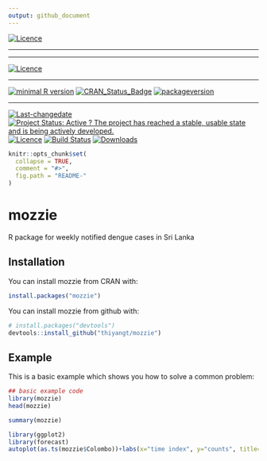 ```yaml
---
output: github_document
---
```

[![Licence](https://img.shields.io/badge/licence-CC0-blue.svg)](http://choosealicense.com/licenses/cc0-1.0/)
 
---
 
 
---
 
[![Licence](https://img.shields.io/badge/licence-CC0-blue.svg)](http://choosealicense.com/licenses/cc0-1.0/)
 
---
 
[![minimal R version](https://img.shields.io/badge/R%3E%3D-NA-6666ff.svg)](https://cran.r-project.org/)
[![CRAN_Status_Badge](http://www.r-pkg.org/badges/version/mozzie)](https://cran.r-project.org/package=mozzie)
[![packageversion](https://img.shields.io/badge/Package%20version-0.1.0-orange.svg?style=flat-square)](commits/master)
 
---
 
[![Last-changedate](https://img.shields.io/badge/last%20change-`r gsub('-', '--', Sys.Date())`-yellowgreen.svg)](/commits/master)
[![Project Status: Active ? The project has reached a stable, usable state and is being actively developed.](http://www.repostatus.org/badges/latest/active.svg)](http://www.repostatus.org/#active)
[![Licence](https://img.shields.io/badge/licence-CC0-blue.svg)](http://choosealicense.com/licenses/cc0-1.0/)
[![Build Status](https://travis-ci.org/thiyangt/mozzie.svg?branch=master)](https://travis-ci.org/thiyangt/mozzie)
[![Downloads](http://cranlogs.r-pkg.org/badges/mozzie)](https://cran.r-project.org/package=mozzie)
 
<!-- README.md is generated from README.Rmd. Please edit that file -->

```r
knitr::opts_chunk$set(
  collapse = TRUE,
  comment = "#>",
  fig.path = "README-"
)
```

# mozzie

R package for weekly notified dengue cases in Sri Lanka

## Installation

You can install mozzie from CRAN with:

```r
install.packages("mozzie")
```

You can install mozzie from github with:

```r
# install.packages("devtools")
devtools::install_github("thiyangt/mozzie")
```

## Example

This is a basic example which shows you how to solve a common problem:

```r
## basic example code
library(mozzie)
head(mozzie)
```

```r
summary(mozzie)
```

```r
library(ggplot2)
library(forecast)
autoplot(as.ts(mozzie$Colombo))+labs(x="time index", y="counts", title="Time series plot of dengue cases in Colombo")
```
